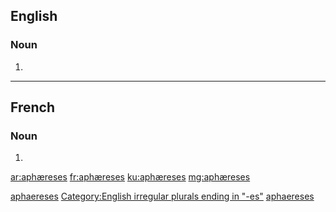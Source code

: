 {{also|aphaereses}}
==English==

===Noun===
{{head|en|plural}} {{g|p}}

# {{plural of|aphæresis|lang=en}}

[[Category:English terms spelled with Æ|aphaereses]]
[[Category:English irregular plurals ending in "-es"]]

----
==French==

===Noun===
{{head|fr|plural}}

# {{plural of|aphærese|lang=fr}}

[[Category:French terms spelled with Æ|aphaereses]]

[[ar:aphæreses]]
[[fr:aphæreses]]
[[ku:aphæreses]]
[[mg:aphæreses]]